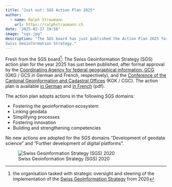 ```yaml
---
title: "Just out: SGS Action Plan 2025"
author:
  - name: Ralph Straumann
    url: https://ralphstraumann.ch
date: "2025-02-17 19:56"
image: "sgs.jpg"
description: "The SGS board has just published the Action Plan 2025 for the 
Swiss Geoinformation Strategy."
---
```


Fresh from the SGS board^[the organisation tasked with strategic oversight and 
steering of the implementation of the 
[Swiss Geoinformation Strategy](https://www.geo.admin.ch/de/strategie-und-umsetzung) 
from 2020]: The Swiss Geoinformation Strategy (SGS) action plan for the year 
2025 has just been published, after formal approval by the 
[Coordinating Agency for federal geographical information, GCG](https://www.geo.admin.ch/en/organisation-names-departments-contacts) (GKG / GCS in German and French, 
respectively), and the [Conference of the Cantonal Geoinformation and Cadastral 
Offices](https://www.kgk-cgc.ch) (KGK / CGC). The action plan is available 
[in German](https://backend.geoinformation.ch/fileservice/sdweb-docs-prod-geoinformatch-files/files/2025/01/23/49235a42-7d56-4273-ae71-cebe5826e07f.pdf) and 
[in French](https://backend.geoinformation.ch/fileservice/sdweb-docs-prod-geoinformatch-files/files/2025/01/23/e53a9a71-78da-463f-87fa-697cf4d9169b.pdf) (pdf).

The action plan adopts actions in the following SGS domains:

- Fostering the geoinformation ecosystem
- Linking geodata
- Simplifying processes
- Fostering innovation
- Building and strengthening competencies

No new actions are adopted for the SGS domains "Development of geodata science" 
and "Further development of digital platforms".

![Swiss Geoinformation Strategy (SGS) 2020](sgs.jpg "Swiss Geoinformation Strategy (SGS) 2020")
